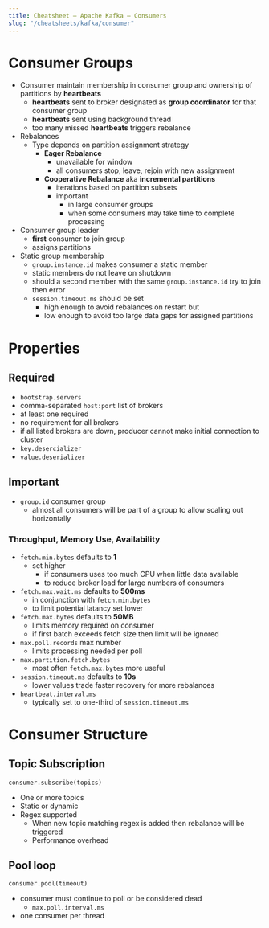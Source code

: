 ```yaml
---
title: Cheatsheet – Apache Kafka – Consumers
slug: "/cheatsheets/kafka/consumer"
---
```



# Consumer Groups
 * Consumer maintain membership in consumer group and ownership of partitions by **heartbeats**
    * **heartbeats** sent to broker designated as **group coordinator** for that consumer group
    * **heartbeats** sent using background thread
    * too many missed **heartbeats** triggers rebalance
 * Rebalances
    * Type depends on partition assignment strategy
        * **Eager Rebalance**
            * unavailable for window
            * all consumers stop, leave, rejoin with new assignment
        * **Cooperative Rebalance** aka **incremental partitions**
            * iterations based on partition subsets
            * important
                * in large consumer groups
                * when some consumers may take time to complete processing
 * Consumer group leader
    * **first** consumer to join group
    * assigns partitions
 * Static group membership
    * ```group.instance.id``` makes consumer a static member
    * static members do not leave on shutdown
    * should a second member with the same ```group.instance.id``` try to join then error
    * ```session.timeout.ms``` should be set
        * high enough to avoid rebalances on restart but
        * low enough to avoid too large data gaps for assigned partitions

# Properties

## Required
 * ```bootstrap.servers```
  * comma-separated ```host:port``` list of brokers
  * at least one required
  * no requirement for all brokers
  * if all listed brokers are down, producer cannot make initial connection to cluster
 * ```key.desercializer```
 * ```value.deserializer```

## Important
 * ```group.id``` consumer group
    * almost all consumers will be part of a group to allow scaling out horizontally

### Throughput, Memory Use, Availability

 * ```fetch.min.bytes``` defaults to **1**
    * set higher
        * if consumers uses too much CPU when little data available
        * to reduce broker load for large numbers of consumers
 * ```fetch.max.wait.ms``` defaults to **500ms**
    * in conjunction with ```fetch.min.bytes```
    * to limit potential latancy set lower
 * ```fetch.max.bytes``` defaults to **50MB**
    * limits memory required on consumer
    * if first batch exceeds fetch size then limit will be ignored
 * ```max.poll.records``` max number
    * limits processing needed per poll
 * ```max.partition.fetch.bytes```
    * most often ```fetch.max.bytes``` more useful
 * ```session.timeout.ms``` defaults to **10s**
    * lower values trade faster recovery for more rebalances
 * ```heartbeat.interval.ms```
    * typically set to one-third of ```session.timeout.ms```


# Consumer Structure

## Topic Subscription

```consumer.subscribe(topics)```

 * One or more topics
 * Static or dynamic
 * Regex supported
    * When new topic matching regex is added then rebalance will be triggered
    * Performance overhead

## Pool loop

```consumer.pool(timeout)```

 * consumer must continue to poll or be considered dead
    * ```max.poll.interval.ms```
 * one consumer per thread

